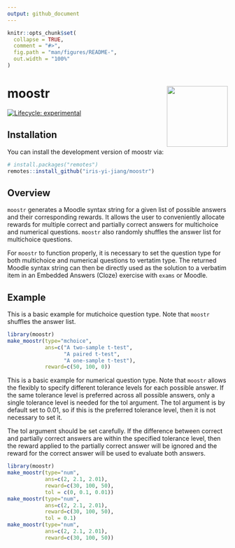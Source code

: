 ```yaml
---
output: github_document
---
```


<!-- README.md is generated from README.Rmd. Please edit that file -->

```r
knitr::opts_chunk$set(
  collapse = TRUE,
  comment = "#>",
  fig.path = "man/figures/README-",
  out.width = "100%"
)
```

# moostr <a href="https://iris-yi-jiang.github.io/moostr/"><img src="man/figures/logo.png" align="right" height="139" /></a>

<!-- badges: start -->
[![Lifecycle: experimental](https://img.shields.io/badge/lifecycle-experimental-orange.svg)](https://lifecycle.r-lib.org/articles/stages.html#experimental)
<!-- badges: end -->

## Installation

You can install the development version of moostr via:

``` r
# install.packages("remotes")
remotes::install_github("iris-yi-jiang/moostr")
```
## Overview

`moostr` generates a Moodle syntax string for a given list of possible answers 
and their corresponding rewards. It allows the user to conveniently allocate 
rewards for multiple correct and partially correct answers for multichoice and 
numerical questions. `moostr` also randomly shuffles the answer list for 
multichoice questions.

For `moostr` to function properly, it is necessary to set the question type for 
both multichoice and numerical questions to vertatim type. The returned Moodle 
syntax string can then be directly used as the solution to a verbatim item in 
an Embedded Answers (Cloze) exercise with `exams` or Moodle. 

## Example

This is a basic example for mutichoice question type. Note that `moostr` 
shuffles the answer list.

```r
library(moostr)
make_moostr(type="mchoice", 
            ans=c("A two-sample t-test",
                  "A paired t-test", 
                  "A one-sample t-test"), 
            reward=c(50, 100, 0))
```

This is a basic example for numerical question type. Note that `moostr` allows
the flexibly to specify different tolerance levels for each possible answer. If
the same tolerance level is preferred across all possible answers, only a single
tolerance level is needed for the tol argument. The tol argument is by default
set to 0.01, so if this is the preferred tolerance level, then it is not necessary
to set it. 

The tol argument should be set carefully. If the difference between correct and
partially correct answers are within the specified tolerance level, then the 
reward applied to the partially correct answer will be ignored and the reward for 
the correct answer will be used to evaluate both answers.

```r
library(moostr)
make_moostr(type="num", 
            ans=c(2, 2.1, 2.01), 
            reward=c(30, 100, 50),
            tol = c(0, 0.1, 0.01))
make_moostr(type="num", 
            ans=c(2, 2.1, 2.01), 
            reward=c(30, 100, 50),
            tol = 0.1)
make_moostr(type="num", 
            ans=c(2, 2.1, 2.01), 
            reward=c(30, 100, 50))
```
